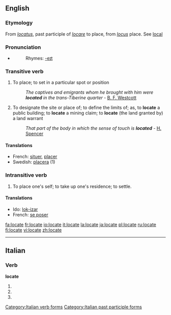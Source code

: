 ==English==

===Etymology===
From {{L.}} ''[[locatus]]'', past participle of ''[[locare]]'' to place, from ''[[locus]]'' place. See [[local]]

===Pronunciation===
*{{audio|en-us-locate.ogg|Audio (US)}}
*:Rhymes: [[Rhymes:English:-eɪt|-eɪt]]

===Transitive verb===
{{rfc-trverb|Transitive verb}}
{{en-verb|locat|ing}}

# To place; to set in a particular spot or position
#:''The captives and emigrants whom he brought with him were '''located''' in the trans-Tiberine quarter'' - [[:w:Brooke Foss Westcott|B. F. Westcott]]
# To designate the site or place of; to define the limits of; as, to '''locate''' a public building; to '''locate''' a mining claim; to '''locate''' (the land granted by) a land warrant
#:''That part of the body in which the sense of touch is '''located''''' - [[:w:Spencer (surname)#H|H. Spencer]]

====Translations====
{{top}}
*French: [[situer]], [[placer]]
*Swedish: [[placera]] (1)
{{bottom}}

===Intransitive verb===
{{en-verb|locat|ing}}

# {{colloquial}} To place one's self; to take up one's residence; to settle.

====Translations====
{{top}}
*Ido: [[lok-izar]]
*French: [[se poser]]
{{bottom}}

[[fa:locate]]
[[fr:locate]]
[[io:locate]]
[[it:locate]]
[[la:locate]]
[[ja:locate]]
[[pl:locate]]
[[ru:locate]]
[[fi:locate]]
[[vi:locate]]
[[zh:locate]]

----
==Italian==

===Verb===
'''locate'''

# {{form of|[[second-person|Second-person]] [[plural]] [[present tense]]|[[locare#Italian|locare]]|lang=Italian}}
# {{form of|Second-person plural [[imperative]]|locare#Italian|locare|lang=Italian}}
# {{form of|[[feminine|Feminine]] plural|[[locato]]}}

[[Category:Italian verb forms]]
[[Category:Italian past participle forms]]

{{rfc-auto}}